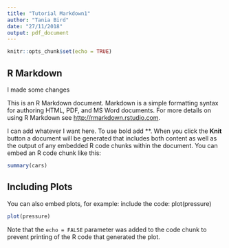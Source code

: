 ```yaml
---
title: "Tutorial Markdown1"
author: "Tania Bird"
date: "27/11/2018"
output: pdf_document
---
```


```r
knitr::opts_chunk$set(echo = TRUE)
```

## R Markdown

I made some changes

This is an R Markdown document. Markdown is a simple formatting syntax for authoring HTML, PDF, and MS Word documents. For more details on using R Markdown see <http://rmarkdown.rstudio.com>.

I can add whatever I want here. To use bold add \**\.
When you click the **Knit** button a document will be generated that includes both content as well as the output of any embedded R code chunks within the document. You can embed an R code chunk like this:


```r
summary(cars)
```

## Including Plots

You can also embed plots, for example: include the code: plot(pressure)


```r
plot(pressure)
```

Note that the `echo = FALSE` parameter was added to the code chunk to prevent printing of the R code that generated the plot.
